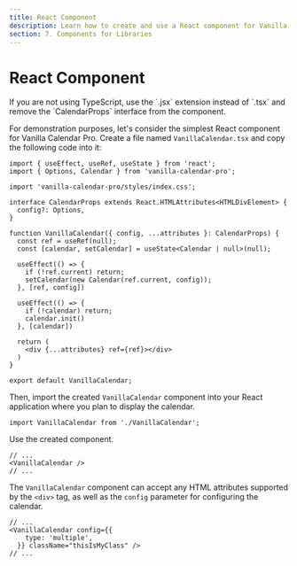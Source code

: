 ```yaml
---
title: React Component
description: Learn how to create and use a React component for Vanilla Calendar Pro. A detailed guide to creating the component and integrating it into a React application.
section: 7. Components for Libraries
---
```


# React Component

<Info>
  If you are not using TypeScript, use the `.jsx` extension instead of `.tsx` and remove the `CalendarProps` interface from the component.
</Info>

For demonstration purposes, let's consider the simplest React component for Vanilla Calendar Pro. Create a file named `VanillaCalendar.tsx` and copy the following code into it:

```tsx
import { useEffect, useRef, useState } from 'react';
import { Options, Calendar } from 'vanilla-calendar-pro';

import 'vanilla-calendar-pro/styles/index.css';

interface CalendarProps extends React.HTMLAttributes<HTMLDivElement> {
  config?: Options,
}

function VanillaCalendar({ config, ...attributes }: CalendarProps) {
  const ref = useRef(null);
  const [calendar, setCalendar] = useState<Calendar | null>(null);

  useEffect(() => {
    if (!ref.current) return;
    setCalendar(new Calendar(ref.current, config));
  }, [ref, config])

  useEffect(() => {
    if (!calendar) return;
    calendar.init()
  }, [calendar])

  return (
    <div {...attributes} ref={ref}></div>
  )
}

export default VanillaCalendar;
```

Then, import the created `VanillaCalendar` component into your React application where you plan to display the calendar.

```tsx
import VanillaCalendar from './VanillaCalendar';
```

Use the created component.

```tsx
// ...
<VanillaCalendar />
// ...
```

The `VanillaCalendar` component can accept any HTML attributes supported by the `<div>` tag, as well as the `config` parameter for configuring the calendar.

```tsx
// ...
<VanillaCalendar config={{
    type: 'multiple',
  }} className="thisIsMyClass" />
// ...
```
